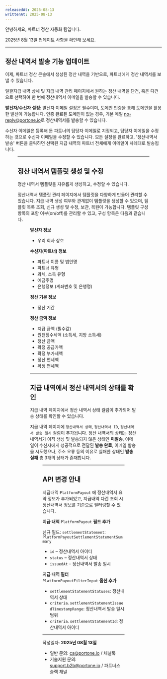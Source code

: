 ```yaml
---
releasedAt: 2025-08-13
writtenAt: 2025-08-13
---
```




안녕하세요, 파트너 정산 자동화 팀입니다.

2025년 8월 13일 업데이트 사항을 확인해 보세요.

---

## 정산 내역서 발송 기능 업데이트

이제, 파트너 정산 콘솔에서 생성된 정산 내역을 기반으로, 파트너에게 정산 내역서를 보낼 수 있습니다.

일괄지급 내역 상세 및 지급 내역 관리 페이지에서 원하는 정산 내역을 단건, 혹은 다건으로 선택하여 한 번에 정산내역서 이메일을 발송할 수 있습니다.

**발신자/수신자 설정**: 발신자 이메일 설정은 필수이며, 도메인 인증을 통해 도메인을 활용한 발신이 가능합니다. 인증 완료된 도메인이 없는 경우, 기본 메일 [no-reply@portone.io](mailto:no-reply@portone.io)로 정산내역서를 발송할 수 있습니다.

수신자 이메일은 등록해 둔 파트너의 담당자 이메일로 지정되고, 담당자 이메일을 수정하는 것으로 수신자 이메일을 수정할 수 있습니다. 모든 설정을 완료하고, '정산내역서 발송' 버튼을 클릭하면 선택된 지급 내역의 파트너 전체에게 이메일이 차례대로 발송됩니다.

<Figure src={img} caption="" />

---

## 정산 내역서 템플릿 생성 및 수정

정산 내역서 템플릿을 자유롭게 생성하고, 수정할 수 있습니다.

정산내역서 템플릿 관리 페이지에서 템플릿을 다양하게 만들어 관리할 수 있습니다. 지급 내역 생성 여부와 관계없이 템플릿을 생성할 수 있으며, 템플릿 목록 조회, 신규 생성 및 수정, 보관, 복원이 가능합니다. 템플릿 구성 항목의 포함 여부(on/off)를 관리할 수 있고, 구성 항목은 다음과 같습니다.

<Figure src={Arcadegif} caption="" />

**발신자 정보**

- 우리 회사 상호

**수신자(파트너) 정보**

- 파트너 이름 및 법인명
- 파트너 유형
- 과세, 소득 유형
- 예금주명
- 은행정보 (계좌번호 및 은행명)

**정산 기본 정보**

- 정산 기간

**정산 금액 정보**

- 지급 금액 (필수값)
- 원천징수세액 (소득세, 지방 소득세)
- 정산 금액
- 확정 공급가액
- 확정 부가세액
- 정산 면세액
- 확정 면세액

---

## 지급 내역에서 정산 내역서의 상태를 확인

지급 내역 페이지에서 정산 내역서 상태 컬럼이 추가되어 발송 상태를 확인할 수 있습니다.

지급 내역 페이지에 `정산내역서 상태`, `정산내역서 ID`, `정산내역서 발송 일시` 컬럼이 추가됩니다. 정산 내역서의 상태는 정산내역서가 아직 생성 및 발송되지 않은 상태인 **미발송**, 이메일이 수신자에게 성공적으로 전달된 **발송 완료**, 이메일 발송을 시도했으나, 주소 오류 등의 이유로 실패한 상태인 **발송 실패** 총 3개의 상태가 존재합니다.

<Figure src={img2} caption="" />

---

## API 변경 안내

지급내역 `PlatformPayout` 에 정산내역서 요약 정보가 추가되었고, 지급내역 다건 조회 시 정산내역서 정보를 기준으로 필터링할 수 있습니다.

**지급 내역** `PlatformPayout` **필드 추가**

신규 필드: `settlementStatement`: `PlatformPayoutSettlementStatementSummary`

- `id` – 정산내역서 아이디
- `status` – 정산내역서 상태
- `issuedAt` – 정산내역서 발송 일시

**지급 내역 필터** `PlatformPayoutFilterInput` **옵션 추가**

- `settlementStatementStatuses`: 정산내역서 상태
- `criteria.settlementStatementIssuedTimestampRange`: 정산내역서 발송 일시 범위
- `criteria.settlementStatementId`: 정산내역서 아이디

---

작성일자: **2025년 08월 13일**

- 일반 문의: [cs@portone.io](mailto:cs@portone.io) / 채널톡
- 기술지원 문의: [support.b2b@portone.io](mailto:support.b2b@portone.io) / 파트너스 슬랙 채널
